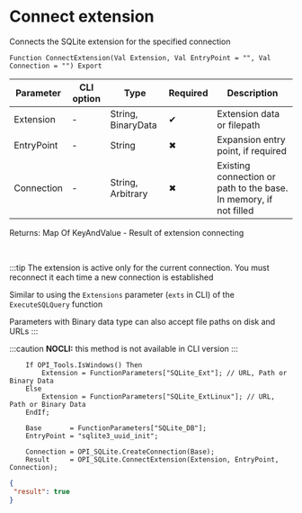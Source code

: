 ﻿---
sidebar_position: 5
description: Connect extension  and other functions to work with SQLite in the Open Integration Package, a free open-source integration library for 1C:Enterprise 8, OneScript and CLI
keywords: [1C, 1С, 1С:Enterprise, 1С:Enterprise 8.3, API, Integration, Services, Exchange, OneScript, CLI, SQLite]
---


# Connect extension 
 Connects the SQLite extension for the specified connection



`Function ConnectExtension(Val Extension, Val EntryPoint = "", Val Connection = "") Export`

  | Parameter | CLI option | Type | Required | Description |
  |-|-|-|-|-|
  | Extension | - | String, BinaryData | &#x2714; | Extension data or filepath |
  | EntryPoint | - | String | &#x2716; | Expansion entry point, if required |
  | Connection | - | String, Arbitrary | &#x2716; | Existing connection or path to the base. In memory, if not filled |

  
  Returns:  Map Of KeyAndValue - Result of extension connecting

<br/>

:::tip
The extension is active only for the current connection. You must reconnect it each time a new connection is established

Similar to using the `Extensions` parameter (`exts` in CLI) of the `ExecuteSQLQuery` function

Parameters with Binary data type can also accept file paths on disk and URLs
:::

:::caution
**NOCLI:** this method is not available in CLI version
:::
<br/>


```bsl title="1C:Enterprise/OneScript code example"
    If OPI_Tools.IsWindows() Then
        Extension = FunctionParameters["SQLite_Ext"]; // URL, Path or Binary Data
    Else
        Extension = FunctionParameters["SQLite_ExtLinux"]; // URL, Path or Binary Data
    EndIf;

    Base       = FunctionParameters["SQLite_DB"];
    EntryPoint = "sqlite3_uuid_init";

    Connection = OPI_SQLite.CreateConnection(Base);
    Result     = OPI_SQLite.ConnectExtension(Extension, EntryPoint, Connection);
```
 



```json title="Result"
{
 "result": true
}
```
